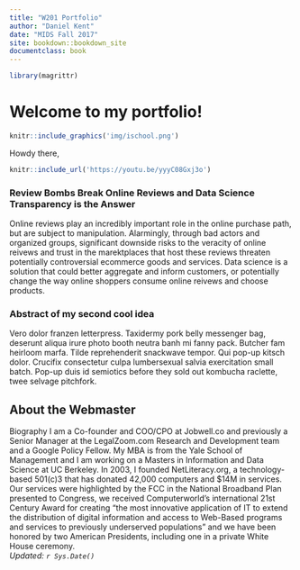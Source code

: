 ```yaml
---
title: "W201 Portfolio"
author: "Daniel Kent"
date: "MIDS Fall 2017"
site: bookdown::bookdown_site
documentclass: book
---
```


<!-- This won't be displayed but it will initialize your R session. Add any R libraries you need here. -->
```r
library(magrittr)
```


# Welcome to my portfolio!

<!-- You can include images saved within your repo... -->
```r
knitr::include_graphics('img/ischool.png')
```
Howdy there, 

<!-- Below this line is just examples of how you can embed video from Google Drive. First you have to enable sharing, then just get the object ID which is that long string between d/ and /preview and will also be appended to any sharing link you generate for your video. -->
<p>
```r
knitr::include_url('https://youtu.be/yyyC08Gxj3o')
```

### Review Bombs Break Online Reviews and Data Science Transparency is the Answer

Online reviews play an incredibly important role in the online purchase path, but are subject to manipulation.  Alarmingly, through bad actors and organized groups, significant downside risks to the veracity of online reivews and trust in the marektplaces that host these reviews threaten potentially controversial ecommerce goods and services.  Data science is a solution that could better aggregate and inform customers, or potentially change the way online shoppers consume online reivews and choose products.  

### Abstract of my second cool idea

Vero dolor  franzen letterpress.  Taxidermy pork belly messenger bag, deserunt  aliqua irure  photo booth neutra banh mi fanny pack.  Butcher fam heirloom marfa.  Tilde reprehenderit  snackwave tempor.  Qui  pop-up kitsch dolor.  Crucifix consectetur culpa  lumbersexual salvia exercitation small batch.  Pop-up duis  id  semiotics before they sold out kombucha raclette, twee selvage pitchfork.
  
## About the Webmaster

Biography
I am a Co-founder and COO/CPO at Jobwell.co and previously a Senior Manager at the LegalZoom.com Research and Development team and a Google Policy Fellow.  My MBA is from the Yale School of Management and I am working on a Masters in Information and Data Science at UC Berkeley. In 2003, I founded NetLiteracy.org, a technology-based 501(c)3 that has donated 42,000 computers and $14M in services. Our services were highlighted by the FCC in the National Broadband Plan presented to Congress, we received Computerworld's international 21st Century Award for creating "the most innovative application of IT to extend the distribution of digital information and access to Web-Based programs and services to previously underserved populations" and we have been honored by two American Presidents, including one in a private White House ceremony.      
*Updated: `r Sys.Date()`*
